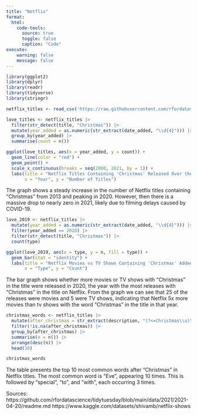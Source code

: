 ```yaml
---
title: "Netflix"
format:
  html: 
    code-tools:
      source: true
      toggle: false
      caption: "Code"
execute:
    warning: false
    message: false
---
```


```r
library(ggplot2)
library(dplyr)
library(readr)
library(tidyverse)
library(stringr)

netflix_titles <- read_csv('https://raw.githubusercontent.com/rfordatascience/tidytuesday/main/data/2021/2021-04-20/netflix_titles.csv')

love_titles <- netflix_titles |>
  filter(str_detect(title, "Christmas")) |>
  mutate(year_added = as.numeric(str_extract(date_added, "\\d{4}"))) |>
  group_by(year_added) |>
  summarise(count = n())

ggplot(love_titles, aes(x = year_added, y = count)) +
  geom_line(color = "red") +
  geom_point() +
  scale_x_continuous(breaks = seq(2000, 2021, by = 1)) +
  labs(title = "Netflix Titles Containing 'Christmas' Released Over the Years",
       x = "Year", y = "Number of Titles")
```

The graph shows a steady increase in the number of Netflix titles containing "Christmas" from 2013 and peaking in 2020. However, then there is a massive drop to nearly zero in 2021, likely due to filming delays caused by COVID-19.

```r
love_2019 <- netflix_titles |>
  mutate(year_added = as.numeric(str_extract(date_added, "\\d{4}"))) |>
  filter(year_added == 2020) |>
  filter(str_detect(title, "Christmas")) |>
  count(type)

ggplot(love_2019, aes(x = type, y = n, fill = type)) +
  geom_bar(stat = "identity") +
  labs(title = "Netflix Movies vs TV Shows Containing 'Christmas' Added in 2019", 
       x = "Type", y = "Count")
```
The bar graph shows whether more movies or TV shows with "Christmas" in the title were released in 2020, the year with the most releases with "Christmas" in the title on Netflix. From the graph we can see that 25 of the releases were movies and 5 were TV shows, indicating that Netflix 5x more movies than tv shows with the word "Christmas" in the title in that year.

```r
christmas_words <- netflix_titles |> 
  mutate(after_christmas = str_extract(description, "(?<=Christmas\\s)\\w+")) |>
  filter(!is.na(after_christmas)) |>
  group_by(after_christmas) |>
  summarise(n = n()) |> 
  arrange(desc(n)) |>
  head(10)

christmas_words
```
The table presents the top 10 most common words after "Christmas" in Netflix titles. The most common word is "Eve", appearing 10 times. This is followed by "special", "to", and "with", each occurring 3 times.

Sources: https://github.com/rfordatascience/tidytuesday/blob/main/data/2021/2021-04-20/readme.md
https://www.kaggle.com/datasets/shivamb/netflix-shows 
